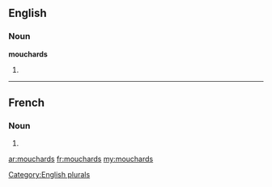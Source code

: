 ==English==

===Noun===
'''mouchards'''

# {{plural of|[[mouchard]]}}

[[Category:English plurals]]

----

==French==

===Noun===
{{infl|fr|plural}} {{m|p}}

# {{plural of|mouchard|lang=fr}}

[[ar:mouchards]]
[[fr:mouchards]]
[[my:mouchards]]